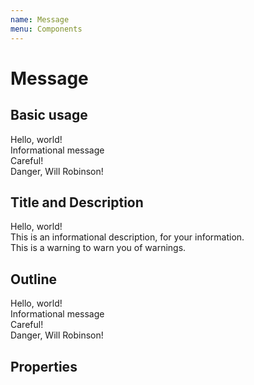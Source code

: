 ```yaml
---
name: Message
menu: Components
---
```



# Message

## Basic usage

<Playground>
  <Message>Hello, world!</Message>
  <br />
  <Message kind='info'>Informational message</Message>
  <br />
  <Message kind='warning'>Careful!</Message>
  <br />
  <Message kind='danger'>Danger, Will Robinson!</Message>
</Playground>

## Title and Description

<Playground>
  <Message title='Some Title'>
    Hello, world!
  </Message>
  <br />
  <Message kind='info' title='Information'>
    This is an informational description, for your information.
  </Message>
  <br />
  <Message kind='warning' title='Warning' outline>
    This is a warning to warn you of warnings.
  </Message>
</Playground>

## Outline

<Playground>
  <Message outline>Hello, world!</Message>
  <br />
  <Message kind='info' outline>Informational message</Message>
  <br />
  <Message kind='warning' outline>Careful!</Message>
  <br />
  <Message kind='danger' outline>Danger, Will Robinson!</Message>
</Playground>

## Properties

<Props of={Message}></Props>
